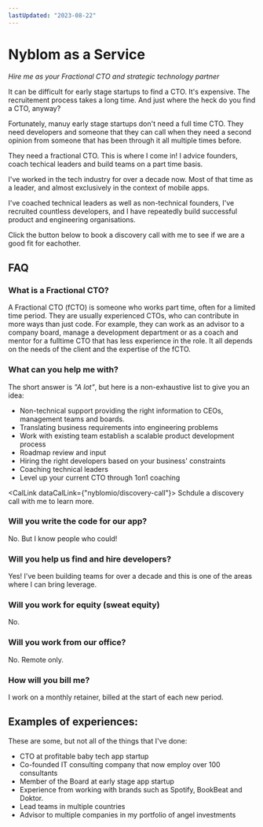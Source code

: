 ```yaml
---
lastUpdated: "2023-08-22"
---
```


# Nyblom as a Service

_Hire me as your Fractional CTO and strategic technology partner_

It can be difficult for early stage startups to find a CTO. It's expensive. The recruitement process takes a long time. And just where the heck do you find a CTO, anyway?

Fortunately, manuy early stage startups don't need a full time CTO. They need developers and someone that they can call when they need a second opinion from someone that has been through it all multiple times before.

They need a fractional CTO. This is where I come in! I advice founders, coach techical leaders and build teams on a part time basis.

I've worked in the tech industry for over a decade now. Most of that time as a leader, and almost exclusively in the context of mobile apps. 

I've coached technical leaders as well as non-technical founders, I've recruited countless developers, and I have repeatedly build successful product and engineering organisations.

Click the button below to book a discovery call with me to see if we are a good fit for eachother.

<BookingButton dataCalLink="nyblomio/discovery-call" />

## FAQ

### What is a Fractional CTO?

A Fractional CTO (fCTO) is someone who works part time, often for a limited time period. They are usually experienced CTOs, who can contribute in more ways than just code. For example, they can work as an advisor to a company board, manage a development department or as a coach and mentor for a fulltime CTO that has less experience in the role. It all depends on the needs of the client and the expertise of the fCTO.

### What can you help me with?

The short answer is _"A lot"_, but here is a non-exhaustive list to give you an idea:

- Non-technical support providing the right information to CEOs, management teams and boards.
- Translating business requirements into engineering problems
- Work with existing team establish a scalable product development process
- Roadmap review and input
- Hiring the right developers based on your business' constraints
- Coaching technical leaders
- Level up your current CTO through 1on1 coaching

<CalLink dataCalLink={"nyblomio/discovery-call"}>
  Schdule a discovery call with me to learn more.
</CalLink>

### Will you write the code for our app?

No. But I know people who could!

### Will you help us find and hire developers?

Yes! I've been building teams for over a decade and this is one of the areas where I can bring leverage.

### Will you work for equity (sweat equity)

No.

### Will you work from our office?

No. Remote only.

### How will you bill me?

I work on a monthly retainer, billed at the start of each new period.

## Examples of experiences:

These are some, but not all of the things that I've done:

- CTO at profitable baby tech app startup
- Co-founded IT consulting company that now employ over 100 consultants
- Member of the Board at early stage app startup
- Experience from working with brands such as Spotify, BookBeat and Doktor.
- Lead teams in multiple countries
- Advisor to multiple companies in my <Link href="/portfolio">portfolio</Link> of angel investments
